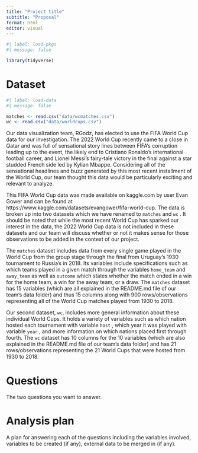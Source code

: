 ```yaml
---
title: "Project title"
subtitle: "Proposal"
format: html
editor: visual
---
```


```r
#| label: load-pkgs
#| message: false

library(tidyverse)
```

# Dataset

```r
#| label: load-data
#| message: false

matches <- read.csv("data/wcmatches.csv")
wc <- read.csv("data/worldcups.csv")
```

Our data visualization team, RGodz, has elected to use the FIFA World Cup data for our investigation. The 2022 World Cup recently came to a close in Qatar and was full of sensational story lines between FIFA's corruption leading up to the event, the likely end to Cristiano Ronaldo's international football career, and Lionel Messi's fairy-tale victory in the final against a star studded French side led by Kylian Mbappe. Considering all of the sensational headlines and buzz generated by this most recent installment of the World Cup, our team thought this data would be particularly exciting and relevant to analyze.

This FIFA World Cup data was made available on kaggle.com by user Evan Gower and can be found at https://www.kaggle.com/datasets/evangower/fifa-world-cup. The data is broken up into two datasets which we have renamed to `matches` and `wc` . It should be noted that while the most recent World Cup has sparked our interest in the data, the 2022 World Cup data is not included in these datasets and our team will discuss whether or not it makes sense for those observations to be added in the context of our project.

The `matches` dataset includes data from every single game played in the World Cup from the group stage through the final from Uruguay's 1930 tournament to Russia's in 2018. Its variables include specifications such as which teams played in a given match through the variables `home_team` and `away_team` as well as `outcome` which states whether the match ended in a win for the home team, a win for the away team, or a draw. The `matches` dataset has 15 variables (which are all explained in the README.md file of our team's data folder) and thus 15 columns along with 900 rows/observations representing all of the World Cup matches played from 1930 to 2018.

Our second dataset, `wc`, includes more general information about these individual World Cups. It holds a variety of variables such as which nation hosted each tournament with variable `host` , which year it was played with variable `year` , and more information on which nations placed first through fourth. The `wc` dataset has 10 columns for the 10 variables (which are also explained in the README.md file of our team's data folder) and has 21 rows/observations representing the 21 World Cups that were hosted from 1930 to 2018.

# Questions

The two questions you want to answer.

# Analysis plan

A plan for answering each of the questions including the variables involved, variables to be created (if any), external data to be merged in (if any).
